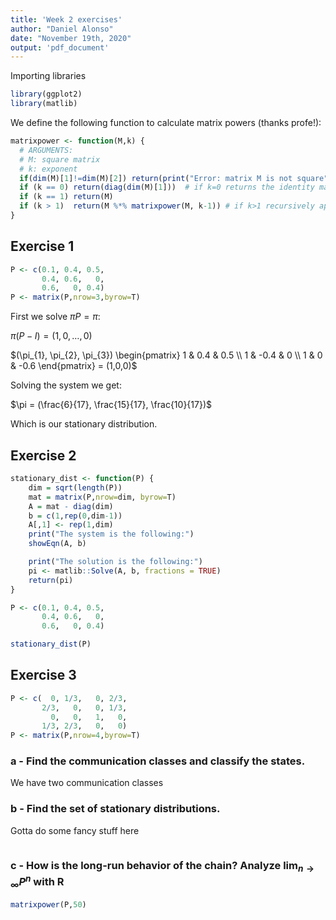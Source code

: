 ```yaml
---
title: 'Week 2 exercises'
author: "Daniel Alonso"
date: "November 19th, 2020"
output: 'pdf_document'
---
```


Importing libraries

```r
library(ggplot2)
library(matlib)
```

We define the following function to calculate matrix powers (thanks profe!):

```r
matrixpower <- function(M,k) {
  # ARGUMENTS:
  # M: square matrix 
  # k: exponent
  if(dim(M)[1]!=dim(M)[2]) return(print("Error: matrix M is not square"))
  if (k == 0) return(diag(dim(M)[1]))  # if k=0 returns the identity matrix
  if (k == 1) return(M)
  if (k > 1)  return(M %*% matrixpower(M, k-1)) # if k>1 recursively apply the function
}
```


## Exercise 1

```r
P <- c(0.1, 0.4, 0.5,
       0.4, 0.6,   0,
       0.6,   0, 0.4)
P <- matrix(P,nrow=3,byrow=T)
```

First we solve $\pi P = \pi$:

$\pi (P-I) = (1,0, \dots, 0)$

$(\pi_{1}, \pi_{2}, \pi_{3}) \begin{pmatrix} 1 & 0.4 & 0.5 \\ 1 & -0.4 & 0 \\ 1 & 0 & -0.6 \end{pmatrix} = (1,0,0)$

Solving the system we get:

$\pi = (\frac{6}{17}, \frac{15}{17}, \frac{10}{17})$

Which is our stationary distribution.

\newpage

## Exercise 2

```r
stationary_dist <- function(P) {
    dim = sqrt(length(P))
    mat = matrix(P,nrow=dim, byrow=T)
    A = mat - diag(dim)
    b = c(1,rep(0,dim-1))
    A[,1] <- rep(1,dim)
    print("The system is the following:")
    showEqn(A, b)

    print("The solution is the following:")
    pi <- matlib::Solve(A, b, fractions = TRUE)
    return(pi)
}

P <- c(0.1, 0.4, 0.5,
       0.4, 0.6,   0,
       0.6,   0, 0.4)

stationary_dist(P)
```

## Exercise 3

```r
P <- c(  0, 1/3,   0, 2/3,
       2/3,   0,   0, 1/3,
         0,   0,   1,   0,
       1/3, 2/3,   0,   0)
P <- matrix(P,nrow=4,byrow=T)
```

### a - Find the communication classes and classify the states.

We have two communication classes

### b - Find the set of stationary distributions.

Gotta do some fancy stuff here

```r
```

\newpage

### c - How is the long-run behavior of the chain? Analyze $\lim_{n\to\infty} P^{n}$ with R

```r
matrixpower(P,50)
```
